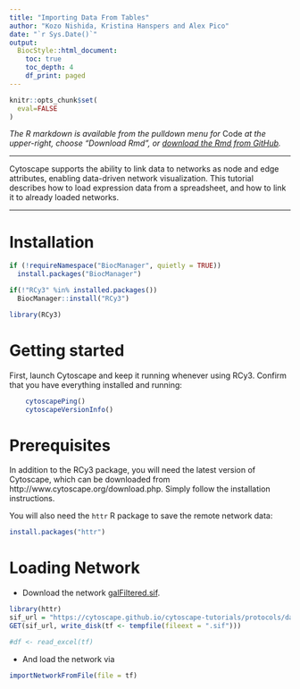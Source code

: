 ```yaml
---
title: "Importing Data From Tables"
author: "Kozo Nishida, Kristina Hanspers and Alex Pico"
date: "`r Sys.Date()`"
output:
  BiocStyle::html_document:
    toc: true
    toc_depth: 4
    df_print: paged
---
```

```r
knitr::opts_chunk$set(
  eval=FALSE
)
```

*The R markdown is available from the pulldown menu for* Code *at the upper-right, choose "Download Rmd", or [download the Rmd from GitHub](https://raw.githubusercontent.com/nrnb/gsod2019_kozo_nishida/master/importing-data-from-tables.Rmd).*

<hr />

Cytoscape supports the ability to link data to networks as node and edge attributes, enabling data-driven network visualization. This tutorial describes how to load expression data from a spreadsheet, and how to link it to already loaded networks.

<hr />

# Installation
```r
if (!requireNamespace("BiocManager", quietly = TRUE))
  install.packages("BiocManager")

if(!"RCy3" %in% installed.packages())
  BiocManager::install("RCy3")

library(RCy3)
```

# Getting started
First, launch Cytoscape and keep it running whenever using RCy3. Confirm that you have everything installed and running:
```r
    cytoscapePing()
    cytoscapeVersionInfo()
```

# Prerequisites
In addition to the RCy3 package, you will need the latest version of Cytoscape, which can be downloaded from http://www.cytoscape.org/download.php. Simply follow the installation instructions.

You will also need the `httr` R package to save the remote network data:

```r
install.packages("httr")
```

# Loading Network

- Download the network [galFiltered.sif](https://cytoscape.github.io/cytoscape-tutorials/protocols/data/galFiltered.sif).

```r
library(httr)
sif_url = "https://cytoscape.github.io/cytoscape-tutorials/protocols/data/galFiltered.sif"
GET(sif_url, write_disk(tf <- tempfile(fileext = ".sif")))

#df <- read_excel(tf)
```

- And load the network via

```r
importNetworkFromFile(file = tf)
```

